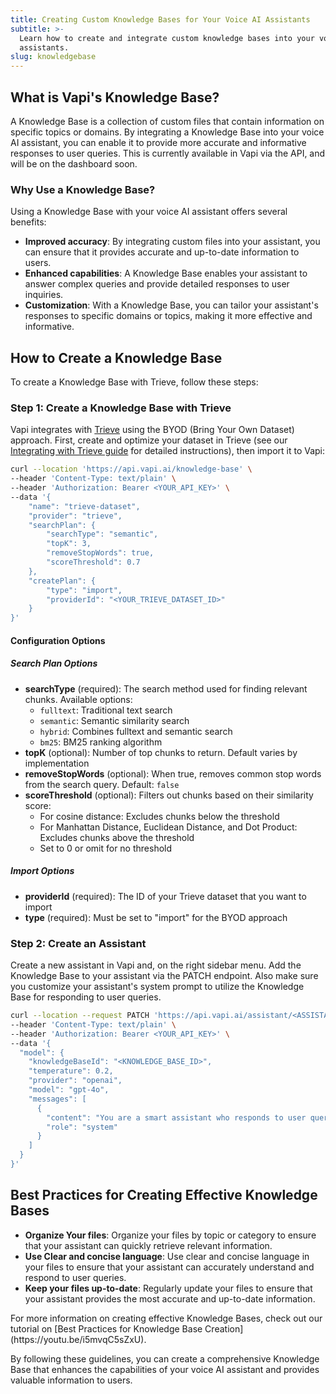 ```yaml
---
title: Creating Custom Knowledge Bases for Your Voice AI Assistants
subtitle: >-
  Learn how to create and integrate custom knowledge bases into your voice AI
  assistants.
slug: knowledgebase
---
```


## **What is Vapi's Knowledge Base?**

A Knowledge Base is a collection of custom files that contain information on specific topics or domains. By integrating a Knowledge Base into your voice AI assistant, you can enable it to provide more accurate and informative responses to user queries. This is currently available in Vapi via the API, and will be on the dashboard soon.

### **Why Use a Knowledge Base?**

Using a Knowledge Base with your voice AI assistant offers several benefits:

- **Improved accuracy**: By integrating custom files into your assistant, you can ensure that it provides accurate and up-to-date information to users.
- **Enhanced capabilities**: A Knowledge Base enables your assistant to answer complex queries and provide detailed responses to user inquiries.
- **Customization**: With a Knowledge Base, you can tailor your assistant's responses to specific domains or topics, making it more effective and informative.

## **How to Create a Knowledge Base**

To create a Knowledge Base with Trieve, follow these steps:

### **Step 1: Create a Knowledge Base with Trieve**

Vapi integrates with [Trieve](https://trieve.ai) using the BYOD (Bring Your Own Dataset) approach. First, create and optimize your dataset in Trieve (see our [Integrating with Trieve guide](knowledge-base/integrating-with-trieve) for detailed instructions), then import it to Vapi:

```bash
curl --location 'https://api.vapi.ai/knowledge-base' \
--header 'Content-Type: text/plain' \
--header 'Authorization: Bearer <YOUR_API_KEY>' \
--data '{
    "name": "trieve-dataset",
    "provider": "trieve",
    "searchPlan": {
        "searchType": "semantic",
        "topK": 3,
        "removeStopWords": true,
        "scoreThreshold": 0.7
    },
    "createPlan": {
        "type": "import",
        "providerId": "<YOUR_TRIEVE_DATASET_ID>"
    }
}'
```

#### Configuration Options

##### Search Plan Options

- **searchType** (required): The search method used for finding relevant chunks. Available options:
  - `fulltext`: Traditional text search
  - `semantic`: Semantic similarity search
  - `hybrid`: Combines fulltext and semantic search
  - `bm25`: BM25 ranking algorithm
- **topK** (optional): Number of top chunks to return. Default varies by implementation
- **removeStopWords** (optional): When true, removes common stop words from the search query. Default: `false`
- **scoreThreshold** (optional): Filters out chunks based on their similarity score:
  - For cosine distance: Excludes chunks below the threshold
  - For Manhattan Distance, Euclidean Distance, and Dot Product: Excludes chunks above the threshold
  - Set to 0 or omit for no threshold

##### Import Options

- **providerId** (required): The ID of your Trieve dataset that you want to import
- **type** (required): Must be set to "import" for the BYOD approach

### **Step 2: Create an Assistant**

Create a new assistant in Vapi and, on the right sidebar menu. Add the Knowledge Base to your assistant via the PATCH endpoint. Also make sure you customize your assistant's system prompt to utilize the Knowledge Base for responding to user queries.

```bash
curl --location --request PATCH 'https://api.vapi.ai/assistant/<ASSISTANT_ID>' \
--header 'Content-Type: text/plain' \
--header 'Authorization: Bearer <YOUR_API_KEY>' \
--data '{
  "model": {
    "knowledgeBaseId": "<KNOWLEDGE_BASE_ID>",
    "temperature": 0.2,
    "provider": "openai",
    "model": "gpt-4o",
    "messages": [
      {
        "content": "You are a smart assistant who responds to user queries using the information you know, or information supplied by outside context.",
        "role": "system"
      }
    ]
  }
}'
```

## **Best Practices for Creating Effective Knowledge Bases**

- **Organize Your files**: Organize your files by topic or category to ensure that your assistant can quickly retrieve relevant information.
- **Use Clear and concise language**: Use clear and concise language in your files to ensure that your assistant can accurately understand and respond to user queries.
- **Keep your files up-to-date**: Regularly update your files to ensure that your assistant provides the most accurate and up-to-date information.

<Tip>
  For more information on creating effective Knowledge Bases, check out our
  tutorial on [Best Practices for Knowledge Base
  Creation](https://youtu.be/i5mvqC5sZxU).
</Tip>

By following these guidelines, you can create a comprehensive Knowledge Base that enhances the capabilities of your voice AI assistant and provides valuable information to users.
